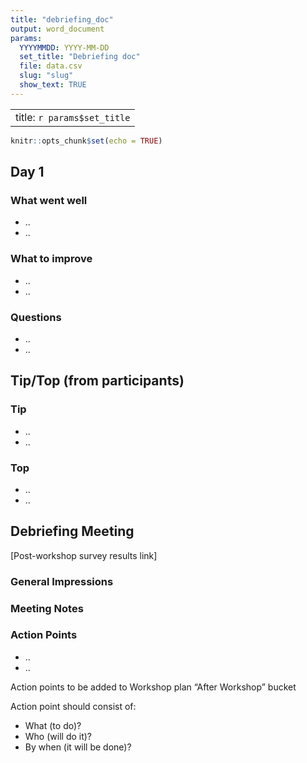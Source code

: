 ```yaml
---
title: "debriefing_doc"
output: word_document
params:
  YYYYMMDD: YYYY-MM-DD
  set_title: "Debriefing doc"
  file: data.csv
  slug: "slug"
  show_text: TRUE
---
```


---
title: `r params$set_title`
---
```r
knitr::opts_chunk$set(echo = TRUE)
```


## Day 1

### What went well

* ..
* ..

### What to improve

* ..
* ..

### Questions

* ..
* ..



## Tip/Top (from participants)

### Tip

* ..
* ..

### Top

* ..
* ..

## Debriefing Meeting

[Post-workshop survey results link]

### General Impressions

### Meeting Notes

### Action Points

* ..
* ..

Action points to be added to Workshop plan “After Workshop” bucket

Action point should consist of:

* What (to do)?
* Who (will do it)?
* By when (it will be done)?


